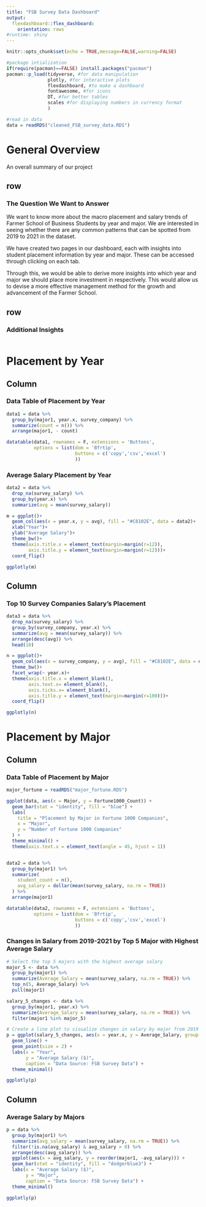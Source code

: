 ```yaml
---
title: "FSB Survey Data Dashboard"
output: 
  flexdashboard::flex_dashboard:
    orientation: rows
#runtime: shiny
---
```


```r
knitr::opts_chunk$set(echo = TRUE,message=FALSE,warning=FALSE)

#package intialization
if(require(pacman)==FALSE) install.packages("pacman")
pacman::p_load(tidyverse, #for data manipulation
               plotly, #for interactive plots
               flexdashboard, #to make a dashboard
               fontawesome, #for icons
               DT, #for better tables
               scales #for displaying numbers in currency format
               )

#read in data
data = readRDS("cleaned_FSB_survey_data.RDS")
```

# General Overview {data-orientation=columns}

An overall summary of our project
  
## row {data-width=600}

### The Question We Want to Answer

We want to know more about the macro placement and salary trends of Farmer School of Business Students by year and major. We are interested in seeing whether there are any common patterns that can be spotted from 2019 to 2021 in the dataset.

We have created two pages in our dashboard, each with insights into student placement information by year and major. These can be accessed through clicking on each tab.

Through this, we would be able to derive more insights into which year and major we should place more investment in respectively. This would allow us to devise a more effective management method for the growth and advancement of the Farmer School.

## row {data-height=600}

### Additional Insights

```r

```

# Placement by Year {data-orientation=columns}

## Column {data-width=500}

### Data Table of Placement by Year

```r
data1 = data %>%
  group_by(major1, year.x, survey_company) %>%
  summarize(count = n()) %>%
  arrange(major1, - count)

datatable(data1, rownames = F, extensions = 'Buttons',
          options = list(dom = 'Bfrtip',
                         buttons = c('copy','csv','excel')
                         ))
```

### Average Salary Placement by Year

```r
data2 = data %>%
  drop_na(survey_salary) %>%
  group_by(year.x) %>%
  summarize(avg = mean(survey_salary))

m = ggplot()+
  geom_col(aes(x = year.x, y = avg), fill = "#C8102E", data = data2)+
  xlab("Year")+
  ylab("Average Salary")+
  theme_bw()+
  theme(axis.title.x = element_text(margin=margin(r=12)),
        axis.title.y = element_text(margin=margin(r=12)))+
  coord_flip()

ggplotly(m)
```

## Column {data-width=600}

### Top 10 Survey Companies Salary's Placement

```r
data3 = data %>%
  drop_na(survey_salary) %>%
  group_by(survey_company, year.x) %>%
  summarize(avg = mean(survey_salary)) %>%
  arrange(desc(avg)) %>%
  head(10)

n = ggplot()+
  geom_col(aes(x = survey_company, y = avg), fill = "#C8102E", data = data3)+
  theme_bw()+
  facet_wrap(~ year.x)+
  theme(axis.title.x = element_blank(),
        axis.text.x= element_blank(),
        axis.ticks.x= element_blank(),
        axis.title.y = element_text(margin=margin(r=100)))+
  coord_flip()

ggplotly(n)
```


# Placement by Major {data-orientation=columns}

## Column {data-width=400}

### Data Table of Placement by Major

```r
major_fortune = readRDS("major_fortune.RDS")

ggplot(data, aes(x = Major, y = Fortune1000_Count)) +
  geom_bar(stat = "identity", fill = "blue") +
  labs(
    title = "Placement by Major in Fortune 1000 Companies",
    x = "Major",
    y = "Number of Fortune 1000 Companies"
  ) +
  theme_minimal() +
  theme(axis.text.x = element_text(angle = 45, hjust = 1))


data2 = data %>%
  group_by(major1) %>%
  summarize(
    student_count = n(),
    avg_salary = dollar(mean(survey_salary, na.rm = TRUE))
  ) %>%
  arrange(major1)

datatable(data2, rownames = F, extensions = 'Buttons',
          options = list(dom = 'Bfrtip',
                         buttons = c('copy','csv','excel')
                         ))
```

### Changes in Salary from 2019-2021 by Top 5 Major with Highest Average Salary

```r
# Select the top 5 majors with the highest average salary
major_5 <- data %>%
  group_by(major1) %>%
  summarize(Average_Salary = mean(survey_salary, na.rm = TRUE)) %>%
  top_n(5, Average_Salary) %>%
  pull(major1)

salary_5_changes <- data %>%
  group_by(major1, year.x) %>%
  summarize(Average_Salary = mean(survey_salary, na.rm = TRUE)) %>%
  filter(major1 %in% major_5)

# Create a line plot to visualize changes in salary by major from 2019 to 2021
p = ggplot(salary_5_changes, aes(x = year.x, y = Average_Salary, group = major1, color = major1)) +
  geom_line() +
  geom_point(size = 2) +
  labs(x = "Year",
       y = "Average Salary ($)",
       caption = "Data Source: FSB Survey Data") +
  theme_minimal()

ggplotly(p)
```


## Column {data-width=600}

### Average Salary by Majors

```r
p = data %>%
  group_by(major1) %>%
  summarize(avg_salary = mean(survey_salary, na.rm = TRUE)) %>%
  filter(!is.na(avg_salary) & avg_salary > 0) %>%
  arrange(desc(avg_salary)) %>%
  ggplot(aes(x = avg_salary, y = reorder(major1, -avg_salary))) +
  geom_bar(stat = "identity", fill = "dodgerblue3") +
  labs(x = "Average Salary ($)",
       y = "Major",
       caption = "Data Source: FSB Survey Data") +
  theme_minimal()

ggplotly(p)
```

